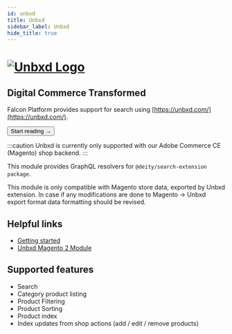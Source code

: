 ```yaml
---
id: unbxd
title: Unbxd
sidebar_label: Unbxd
hide_title: true
---
```



<h1>
<a href="https://www.unbxd.com/" rel="noreferrer noopener" target="_blank" aria-label="visit the Unbxd site" className="invert">
  <img src="/docs/img/docs/platform/unbxd-logo.svg" alt="Unbxd Logo" className="height80 pb20"/>
</a>
</h1>

<h2>Digital Commerce Transformed</h2>

Falcon Platform provides support for search using [https://unbxd.com/](https://unbxd.com/).

<Button variant="contained" size="medium" href="/docs/integrations/unbxd/getting-started">
  Start reading →
</Button>
<div className="mb60"></div>

:::caution
Unbxd is currently only supported with our Adobe Commerce CE (Magento) shop backend.
:::

This module provides GraphQL resolvers for `@deity/search-extension package`.

This module is only compatible with Magento store data, exported by Unbxd extension. In case if any modifications are done to Magento -> Unbxd export format data formatting should be revised.

## Helpful links

- [Getting started](/docs/integrations/unbxd/getting-started)
- [Unbxd Magento 2 Module](https://github.com/unbxd/Magento-2-Extension)

## Supported features

- Search
- Category product listing
- Product Filtering
- Product Sorting
- Product index
- Index updates from shop actions (add / edit / remove products)
